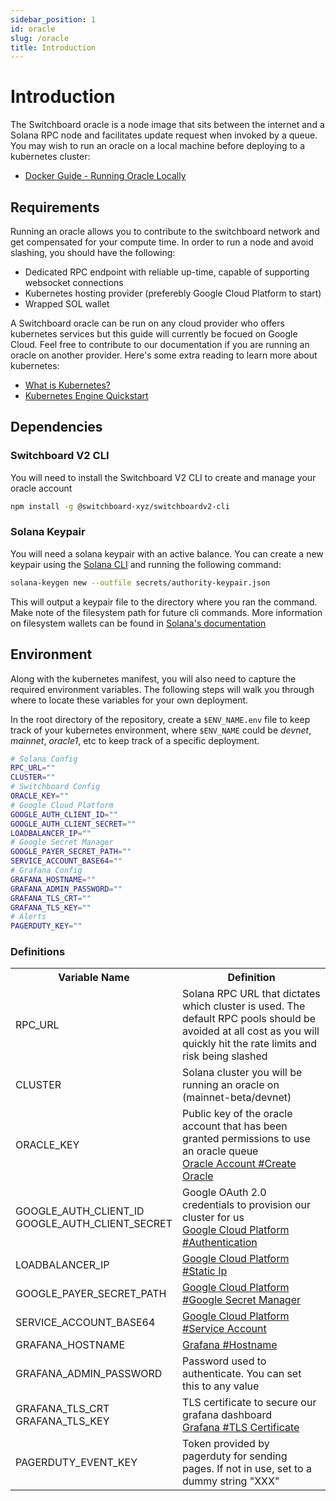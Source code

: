 ```yaml
---
sidebar_position: 1
id: oracle
slug: /oracle
title: Introduction
---
```


# Introduction

The Switchboard oracle is a node image that sits between the internet and a Solana RPC node and facilitates update request when invoked by a queue. You may wish to run an oracle on a local machine before deploying to a kubernetes cluster:

- [Docker Guide - Running Oracle Locally](../developers/local-oracle)

## Requirements

Running an oracle allows you to contribute to the switchboard network and get compensated for your compute time. In order to run a node and avoid slashing, you should have the following:

- Dedicated RPC endpoint with reliable up-time, capable of supporting websocket connections
- Kubernetes hosting provider (preferebly Google Cloud Platform to start)
- Wrapped SOL wallet

A Switchboard oracle can be run on any cloud provider who offers kubernetes services but this guide will currently be focued on Google Cloud. Feel free to contribute to our documentation if you are running an oracle on another provider. Here's some extra reading to learn more about kubernetes:

- [What is Kubernetes?](https://cloud.google.com/learn/what-is-kubernetes)
- [Kubernetes Engine Quickstart](https://cloud.google.com/kubernetes-engine/docs/quickstart)

## Dependencies

### Switchboard V2 CLI

You will need to install the Switchboard V2 CLI to create and manage your oracle account

```bash npm2yarn
npm install -g @switchboard-xyz/switchboardv2-cli
```

### Solana Keypair

You will need a solana keypair with an active balance. You can create a new keypair using the [Solana CLI](https://docs.solana.com/cli/install-solana-cli-tools) and running the following command:

```bash
solana-keygen new --outfile secrets/authority-keypair.json
```

This will output a keypair file to the directory where you ran the command. Make note of the filesystem path for future cli commands. More information on filesystem wallets can be found in [Solana's documentation](https://docs.solana.com/wallet-guide/file-system-wallet)

## Environment

Along with the kubernetes manifest, you will also need to capture the required environment variables. The following steps will walk you through where to locate these variables for your own deployment.

In the root directory of the repository, create a `$ENV_NAME.env` file to keep track of your kubernetes environment, where `$ENV_NAME` could be <i>devnet</i>, <i>mainnet</i>, <i>oracle1</i>, etc to keep track of a specific deployment.

```bash env title="devnet.env"
# Solana Config
RPC_URL=""
CLUSTER=""
# Switchboard Config
ORACLE_KEY=""
# Google Cloud Platform
GOOGLE_AUTH_CLIENT_ID=""
GOOGLE_AUTH_CLIENT_SECRET=""
LOADBALANCER_IP=""
# Google Secret Manager
GOOGLE_PAYER_SECRET_PATH=""
SERVICE_ACCOUNT_BASE64=""
# Grafana Config
GRAFANA_HOSTNAME=""
GRAFANA_ADMIN_PASSWORD=""
GRAFANA_TLS_CRT=""
GRAFANA_TLS_KEY=""
# Alerts
PAGERDUTY_KEY=""
```

### Definitions

<table>
  <tr>
    <th>Variable Name</th>
    <th>Definition</th>
  </tr>
  <tr>
    <td>RPC_URL</td>
    <td>
      Solana RPC URL that dictates which cluster is used. The default RPC pools
      should be avoided at all cost as you will quickly hit the rate limits and
      risk being slashed
    </td>
  </tr>
  <tr>
    <td>CLUSTER</td>
    <td>
      Solana cluster you will be running an oracle on (mainnet-beta/devnet)
    </td>
  </tr>
  <tr>
    <td>ORACLE_KEY</td>
    <td>
      Public key of the oracle account that has been granted permissions to use
      an oracle queue <br />
      <a href="./oracle-account#create-oracle">Oracle Account #Create Oracle</a>
    </td>
  </tr>
  <tr>
    <td>
      GOOGLE_AUTH_CLIENT_ID
      <br />
      GOOGLE_AUTH_CLIENT_SECRET
    </td>
    <td>
      Google OAuth 2.0 credentials to provision our cluster for us <br />
      <a href="./kubernetes/google#authentication">
        Google Cloud Platform #Authentication
      </a>
    </td>
  </tr>
  <tr>
    <td>LOADBALANCER_IP</td>
    <td>
      <a href="./kubernetes/google#static-ip">
        Google Cloud Platform #Static Ip
      </a>
    </td>
  </tr>
  <tr>
    <td>GOOGLE_PAYER_SECRET_PATH</td>
    <td>
      <a href="./kubernetes/google#google-secret-manager">
        Google Cloud Platform #Google Secret Manager
      </a>
    </td>
  </tr>
  <tr>
    <td>SERVICE_ACCOUNT_BASE64</td>
    <td>
      <a href="./kubernetes/google#service-account">
        Google Cloud Platform #Service Account
      </a>
    </td>
  </tr>
  <tr>
    <td>GRAFANA_HOSTNAME</td>
    <td>
      <a href="./grafana#hostname">Grafana #Hostname</a>
    </td>
  </tr>
  <tr>
    <td>GRAFANA_ADMIN_PASSWORD</td>
    <td>Password used to authenticate. You can set this to any value</td>
  </tr>
  <tr>
    <td>
      GRAFANA_TLS_CRT
      <br />
      GRAFANA_TLS_KEY
    </td>
    <td>
      TLS certificate to secure our grafana dashboard
      <br />
      <a href="./grafana#tls-certificate">Grafana #TLS Certificate</a>
    </td>
  </tr>
  <tr>
    <td>PAGERDUTY_EVENT_KEY</td>
    <td>
      Token provided by pagerduty for sending pages. If not in use, set to a
      dummy string "XXX"
    </td>
  </tr>
</table>
